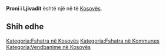 {{Fshat në Kosovës
 | Emri                = Proni i Ljivadit
| srp_N_name = Proni i Ljivadit
| srp_N_FULL_NAME_RO = Proni i Ljivadit
| srp_N_FULL_NAME_ND_RO = Proni i Ljivadit
| srp_N_SORT_NAME_RG = LJIVADIT PRONII
| srp_N_FULL_NAME_RG = Ljivadit, Proni i
| srp_N_FULL_NAME_ND_RG = Ljivadit, Proni i

 | Emri (Rasa dhanore) = 
 | Figura              = 
 | Shteti              = Kosovo
 | Komuna              = 
 | Kodi postar         = 
 | Sipërfaqja          = 

 | Popullsia           = 

 | Regj. i popullsisë  = 
 | Dend. e popullsisë  = 
 | Faqja zyrtare       = 
 <!--- Koordinatat ----> 
 | Gjerësia            = 42.541944
 | Gjatësia            = 20.181111
 | Lartësia            = 
}}
'''Proni i Ljivadit''' është një [[]] në [[]] të [[Kosovës]].

<!-- == Gjeografia == -->
<!-- == Historia == -->
<!-- == Demografia == -->
== Shih edhe ==
{{Komuna }}
{{Kosovo-Administrata-Cung}}

[[Kategoria:Fshatra në Kosovës]]
[[Kategoria:Fshatra në Kommunes ]]
[[Kategoria:Vendbanime në Kosovës]]